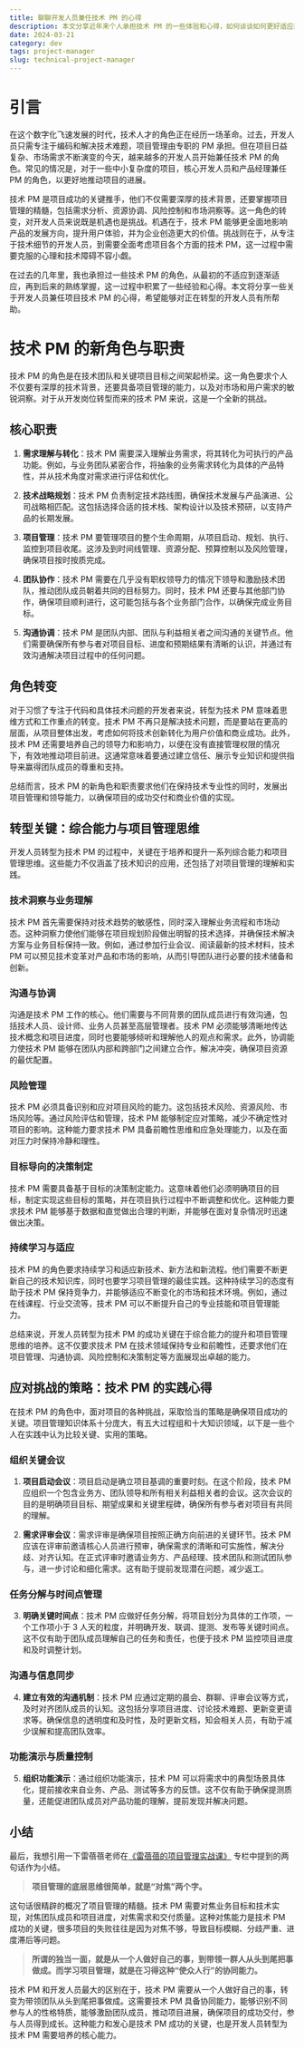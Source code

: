 ```yaml
---
title: 聊聊开发人员兼任技术 PM 的心得
description: 本文分享近年来个人承担技术 PM 的一些体验和心得，如何谈谈如何更好适应新的角色及项目管理过程中的关键举措。
date: 2024-03-21
category: dev
tags: project-manager
slug: technical-project-manager
---
```


# 引言

在这个数字化飞速发展的时代，技术人才的角色正在经历一场革命。过去，开发人员只需专注于编码和解决技术难题，项目管理由专职的 PM 承担。但在项目日益复杂、市场需求不断演变的今天，越来越多的开发人员开始兼任技术 PM 的角色。常见的情况是，对于一些中小复杂度的项目，核心开发人员和产品经理兼任 PM 的角色，以更好地推动项目的进展。

技术 PM 是项目成功的关键推手，他们不仅需要深厚的技术背景，还要掌握项目管理的精髓，包括需求分析、资源协调、风险控制和市场洞察等。这一角色的转变，对开发人员来说既是机遇也是挑战。机遇在于，技术 PM 能够更全面地影响产品的发展方向，提升用户体验，并为企业创造更大的价值。挑战则在于，从专注于技术细节的开发人员，到需要全面考虑项目各个方面的技术 PM，这一过程中需要克服的心理和技术障碍不容小觑。

在过去的几年里，我也承担过一些技术 PM 的角色，从最初的不适应到逐渐适应，再到后来的熟练掌握，这一过程中积累了一些经验和心得。本文将分享一些关于开发人员兼任项目技术 PM 的心得，希望能够对正在转型的开发人员有所帮助。

# 技术 PM 的新角色与职责

技术 PM 的角色是在技术团队和关键项目目标之间架起桥梁。这一角色要求个人不仅要有深厚的技术背景，还要具备项目管理的能力，以及对市场和用户需求的敏锐洞察。对于从开发岗位转型而来的技术 PM 来说，这是一个全新的挑战。

## 核心职责

1. **需求理解与转化**：技术 PM 需要深入理解业务需求，将其转化为可执行的产品功能。例如，与业务团队紧密合作，将抽象的业务需求转化为具体的产品特性，并从技术角度对需求进行评估和优化。

2. **技术战略规划**：技术 PM 负责制定技术路线图，确保技术发展与产品演进、公司战略相匹配。这包括选择合适的技术栈、架构设计以及技术预研，以支持产品的长期发展。

3. **项目管理**：技术 PM 要管理项目的整个生命周期，从项目启动、规划、执行、监控到项目收尾。这涉及到时间线管理、资源分配、预算控制以及风险管理，确保项目按时按质完成。

4. **团队协作**：技术 PM 需要在几乎没有职权领导力的情况下领导和激励技术团队，推动团队成员朝着共同的目标努力。同时，技术 PM 还要与其他部门协作，确保项目顺利进行，这可能包括与各个业务部门合作，以确保完成业务目标。

5. **沟通协调**：技术 PM 是团队内部、团队与利益相关者之间沟通的关键节点。他们需要确保所有参与者对项目目标、进度和预期结果有清晰的认识，并通过有效沟通解决项目过程中的任何问题。

## 角色转变

对于习惯了专注于代码和具体技术问题的开发者来说，转型为技术 PM 意味着思维方式和工作重点的转变。技术 PM 不再只是解决技术问题，而是要站在更高的层面，从项目整体出发，考虑如何将技术创新转化为用户价值和商业成功。此外，技术 PM 还需要培养自己的领导力和影响力，以便在没有直接管理权限的情况下，有效地推动项目前进。这通常意味着要通过建立信任、展示专业知识和提供指导来赢得团队成员的尊重和支持。

总结而言，技术 PM 的新角色和职责要求他们在保持技术专业性的同时，发展出项目管理和领导能力，以确保项目的成功交付和商业价值的实现。

## 转型关键：综合能力与项目管理思维

开发人员转型为技术 PM 的过程中，关键在于培养和提升一系列综合能力和项目管理思维。这些能力不仅涵盖了技术知识的应用，还包括了对项目管理的理解和实践。

### 技术洞察与业务理解

技术 PM 首先需要保持对技术趋势的敏感性，同时深入理解业务流程和市场动态。这种洞察力使他们能够在项目规划阶段做出明智的技术选择，并确保技术解决方案与业务目标保持一致。例如，通过参加行业会议、阅读最新的技术材料，技术 PM 可以预见技术变革对产品和市场的影响，从而引导团队进行必要的技术储备和创新。

### 沟通与协调

沟通是技术 PM 工作的核心。他们需要与不同背景的团队成员进行有效沟通，包括技术人员、设计师、业务人员甚至高层管理者。技术 PM 必须能够清晰地传达技术概念和项目进度，同时也要能够倾听和理解他人的观点和需求。此外，协调能力使技术 PM 能够在团队内部和跨部门之间建立合作，解决冲突，确保项目资源的最优配置。

### 风险管理

技术 PM 必须具备识别和应对项目风险的能力。这包括技术风险、资源风险、市场风险等。通过风险评估和管理，技术 PM 能够制定应对策略，减少不确定性对项目的影响。这种能力要求技术 PM 具备前瞻性思维和应急处理能力，以及在面对压力时保持冷静和理性。

### 目标导向的决策制定

技术 PM 需要具备基于目标的决策制定能力。这意味着他们必须明确项目的目标，制定实现这些目标的策略，并在项目执行过程中不断调整和优化。这种能力要求技术 PM 能够基于数据和直觉做出合理的判断，并能够在面对复杂情况时迅速做出决策。

### 持续学习与适应

技术 PM 的角色要求持续学习和适应新技术、新方法和新流程。他们需要不断更新自己的技术知识库，同时也要学习项目管理的最佳实践。这种持续学习的态度有助于技术 PM 保持竞争力，并能够适应不断变化的市场和技术环境。例如，通过在线课程、行业交流等，技术 PM 可以不断提升自己的专业技能和项目管理能力。

总结来说，开发人员转型为技术 PM 的成功关键在于综合能力的提升和项目管理思维的培养。这不仅要求技术 PM 在技术领域保持专业和前瞻性，还要求他们在项目管理、沟通协调、风险控制和决策制定等方面展现出卓越的能力。

## 应对挑战的策略：技术 PM 的实践心得

在技术 PM 的角色中，面对项目的各种挑战，采取恰当的策略是确保项目成功的关键。项目管理知识体系十分庞大，有五大过程组和十大知识领域，以下是一些个人在实践中认为比较关键、实用的策略。

### 组织关键会议

1. **项目启动会议**：项目启动是确立项目基调的重要时刻。在这个阶段，技术 PM 应组织一个包含业务方、团队领导和所有相关利益相关者的会议。这次会议的目的是明确项目目标、期望成果和关键里程碑，确保所有参与者对项目有共同的理解。

2. **需求评审会议**：需求评审是确保项目按照正确方向前进的关键环节。技术 PM 应该在评审前邀请核心人员进行预审，确保需求的清晰和可实施性，解决分歧、对齐认知。在正式评审时邀请业务方、产品经理、技术团队和测试团队参与，进一步讨论和细化需求。这有助于提前发现潜在问题，减少返工。

### 任务分解与时间点管理

3. **明确关键时间点**：技术 PM 应做好任务分解，将项目划分为具体的工作项，一个工作项小于 3 人天的粒度，并明确开发、联调、提测、发布等关键时间点。这不仅有助于团队成员理解自己的任务和责任，也便于技术 PM 监控项目进度和及时调整计划。

### 沟通与信息同步

4. **建立有效的沟通机制**：技术 PM 应通过定期的晨会、群聊、评审会议等方式，及时对齐团队成员的认知。这包括分享项目进度、讨论技术难题、更新变更请求等。确保信息的透明度和及时性，及时更新文档，知会相关人员，有助于减少误解和提高团队效率。

### 功能演示与质量控制

5. **组织功能演示**：通过组织功能演示，技术 PM 可以将需求中的典型场景具体化，提前接收来自业务、产品、测试等多方的反馈。这不仅有助于确保提测质量，还能促进团队成员对产品功能的理解，提前发现并解决问题。

## 小结

最后，我想引用一下雷蓓蓓老师在[《雷蓓蓓的项目管理实战课》](https://time.geekbang.org/column/intro/100038501) 专栏中提到的两句话作为小结。

> **项目管理的底层思维很简单，就是“对焦”两个字。**

这句话很精辟的概况了项目管理的精髓。技术 PM 需要对焦业务目标和技术实现，对焦团队成员和项目进度，对焦需求和交付质量。这种对焦能力是技术 PM 成功的关键，很多项目的失败往往是因为对焦不够，导致目标模糊、分歧严重、进度滞后等问题。

> **所谓的独当一面，就是从一个人做好自己的事，到带领一群人从头到尾把事做成。而学习项目管理，就是在习得这种“使众人行”的协同能力。**

技术 PM 和开发人员最大的区别在于，技术 PM 需要从一个人做好自己的事，转变为带领团队从头到尾把事做成。这需要技术 PM 具备协同能力，能够识别不同参与人的性格特质，能够激励团队成员，推动项目进展，确保项目的成功交付，参与人员得到成长。这种能力和发心是技术 PM 成功的关键，也是开发人员转型为技术 PM 需要培养的核心能力。
